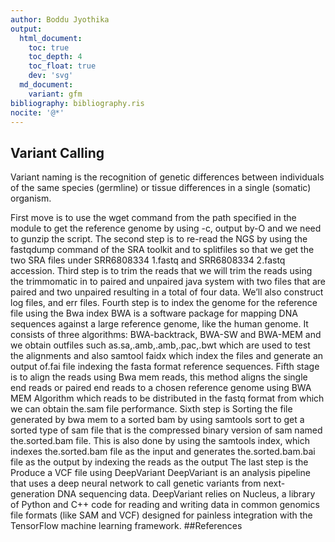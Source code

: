 ```yaml
---
author: Boddu Jyothika
output:
  html_document:
    toc: true
    toc_depth: 4
    toc_float: true
    dev: 'svg'
  md_document:
    variant: gfm
bibliography: bibliography.ris
nocite: '@*'
---
```

## Variant Calling
Variant naming is the recognition of genetic differences between individuals of the same species (germline) or tissue differences in a single (somatic) organism.

First move is to use the wget command from the path specified in the module to get the reference genome by using -c, output by-O and we need to gunzip the script.
The second step is to re-read the NGS by using the fastqdump command of the SRA toolkit and to splitfiles so that we get the two SRA files under SRR6808334 1.fastq and SRR6808334 2.fastq accession.
Third step is to trim the reads that we will trim the reads using the trimmomatic in to paired and unpaired java system with two files that are paired and two unpaired resulting in a total of four data. We'll also construct log files, and err files.
Fourth step is to index the genome for the reference file using the Bwa index BWA is a software package for mapping DNA sequences against a large reference genome, like the human genome.
It consists of three algorithms: BWA-backtrack, BWA-SW and BWA-MEM and we obtain outfiles such as.sa,.amb,.amb,.pac,.bwt which are used to test the alignments and also samtool faidx which index the files and generate an output of.fai file indexing the fasta format reference sequences.
Fifth stage is to align the reads using Bwa mem reads, this method aligns the single end reads or paired end reads to a chosen reference genome using BWA MEM Algorithm which reads to be distributed in the fastq format from which we can obtain the.sam file performance.
Sixth step is Sorting the file generated by bwa mem to a sorted bam by using samtools sort to get a sorted type of sam file that is the compressed binary version of sam named the.sorted.bam file.
This is also done by using the samtools index, which indexes the.sorted.bam file as the input and generates the.sorted.bam.bai file as the output by indexing the reads as the output
The last step is the Produce a VCF file using DeepVariant DeepVariant is an analysis pipeline that uses a deep neural network to call genetic variants from next-generation DNA sequencing data. DeepVariant relies on Nucleus, a library of Python and C++ code for reading and writing data in common genomics file formats (like SAM and VCF) designed for painless integration with the TensorFlow machine learning framework.
##References
